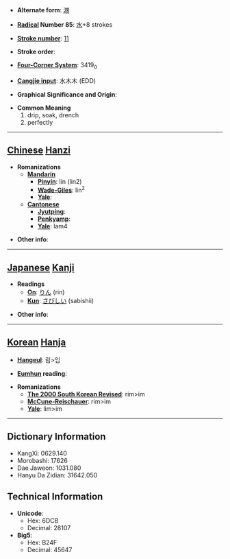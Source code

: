 * '''Alternate form''': [[淋]]

* '''[[Wiktionary:Chinese radical index| Radical]] Number 85''': [[Wiktionary:Chinese radical index 水|水]]+8 strokes

* '''[[Wiktionary:Chinese total strokes index|Stroke number]]''': [[Wiktionary:Chinese total strokes index 11|11]]

* '''Stroke order''': 

* '''[[Wiktionary:Chinese four corner index|Four-Corner System]]''': 3419<sub>0</sub>

* '''[[Wiktionary:Chinese Cangjie index|Cangjie input]]''': 水木木 (EDD)

* '''Graphical Significance and Origin''': 

* '''Common Meaning'''
*#drip, soak, drench
*# perfectly


----

== [[Chinese]] [[Hanzi]] ==

* '''Romanizations'''
** '''[[Mandarin]]'''
*** '''[[Pinyin]]''': lín (lin2)
*** '''[[Wade-Giles]]''': lin<sup>2</sup>
*** '''[[Yale]]''': 
** '''[[Cantonese]]'''
*** '''[[Jyutping]]''':
*** '''[[Penkyamp]]''': 
*** '''[[Yale]]''': lam4

* '''Other info''': 

----

== [[Japanese]] [[Kanji]] ==

* '''Readings'''
** '''[[On]]''': [[りん]] (rin)
** '''[[Kun]]''': [[さびしい]] (sabishii)

* '''Other info''':  

----

== [[Korean]] [[Hanja]] ==

* '''[[Hangeul]]''': 림>임

* '''[[Eumhun]] reading''': 

* '''Romanizations'''
** '''[[The 2000 South Korean Revised Romanization|The 2000 South Korean Revised]]''': rim>im
** '''[[McCune-Reischauer]]''': rim>im
** '''[[Yale]]''': lim>im

----

== Dictionary Information ==

* KangXi: 0629.140
* Morobashi: 17626
* Dae Jaweon: 1031.080
* Hanyu Da Zidian: 31642.050

== Technical Information ==

* '''Unicode''':
** Hex: 6DCB
** Decimal: 28107
* '''Big5''':
** Hex: B24F
** Decimal: 45647